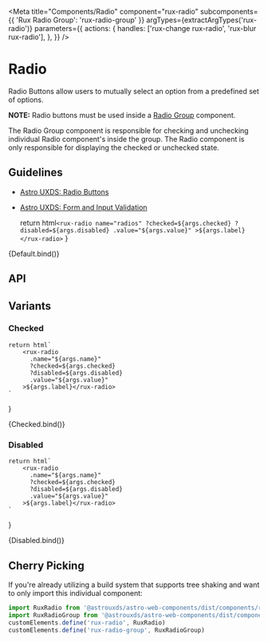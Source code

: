 
<Meta
    title="Components/Radio"
    component="rux-radio"
    subcomponents={{ 'Rux Radio Group': 'rux-radio-group' }}
    argTypes={extractArgTypes('rux-radio')}
        parameters={{
       actions: {
        handles: ['rux-change rux-radio', 'rux-blur rux-radio'],
      },
    }}
/>

# Radio

Radio Buttons allow users to mutually select an option from a predefined set of options.

**NOTE:** Radio buttons must be used inside a [Radio Group](/?path=/docs/components-radio-group--default-story) component.

The Radio Group component is responsible for checking and unchecking individual Radio component's inside the group. The Radio component is only responsible for displaying the checked or unchecked state.

## Guidelines

-   [Astro UXDS: Radio Buttons](https://www.astrouxds.com/ui-components/radio-button)
-   [Astro UXDS: Form and Input Validation](https://www.astrouxds.com/ui-components/validation)

    return html`
        <rux-radio
          name="radios"
          ?checked=${args.checked}
          ?disabled=${args.disabled}
          .value="${args.value}"
        >${args.label}</rux-radio>
    `
}

<Canvas>
    <Story
      args={{
        name: 'radios',
        label: 'Radio Label'
      }}
      name="Default"
    >
      {Default.bind()}
    </Story>
</Canvas>

## API

<ArgsTable of="rux-radio" />

## Variants

### Checked

    return html`
        <rux-radio
          .name="${args.name}"
          ?checked=${args.checked}
          ?disabled=${args.disabled}
          .value="${args.value}"
        >${args.label}</rux-radio>
    `
}

<Canvas>
    <Story
      args={{
        name: 'radios',
        label: 'Radio Label',
        checked: true
      }}
      name="Checked"
    >
      {Checked.bind()}
    </Story>
</Canvas>

### Disabled

    return html`
        <rux-radio
          .name="${args.name}"
          ?checked=${args.checked}
          ?disabled=${args.disabled}
          .value="${args.value}"
        >${args.label}</rux-radio>
    `
}

<Canvas>
    <Story
      args={{
        name: 'radios',
        label: 'Radio Label',
        disabled: true
      }}
      name="Disabled"
    >
      {Disabled.bind()}
    </Story>
</Canvas>

## Cherry Picking

If you're already utilizing a build system that supports tree shaking and want to only import this individual component:

```js
import RuxRadio from '@astrouxds/astro-web-components/dist/components/rux-radio.js'
import RuxRadioGroup from '@astrouxds/astro-web-components/dist/components/rux-radio-group.js'
customElements.define('rux-radio', RuxRadio)
customElements.define('rux-radio-group', RuxRadioGroup)

```

